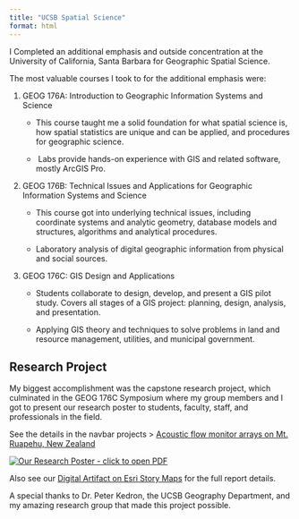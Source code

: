 ```yaml
---
title: "UCSB Spatial Science"
format: html
---
```


I Completed an additional emphasis and outside concentration at the University of California, Santa Barbara for Geographic Spatial Science.

The most valuable courses I took to for the additional emphasis were:

1.  GEOG 176A: Introduction to Geographic Information Systems and Science

    -   This course taught me a solid foundation for what spatial science is, how spatial statistics are unique and can be applied, and procedures for geographic science.

    -    Labs provide hands-on experience with GIS and related software, mostly ArcGIS Pro.

2.  GEOG 176B: Technical Issues and Applications for Geographic Information Systems and Science

    -   This course got into underlying technical issues, including coordinate systems and analytic geometry, database models and structures, algorithms and analytical procedures.

    -   Laboratory analysis of digital geographic information from physical and social sources.

3.  GEOG 176C: GIS Design and Applications

    -   Students collaborate to design, develop, and present a GIS pilot study. Covers all stages of a GIS project: planning, design, analysis, and presentation.

    -   Applying GIS theory and techniques to solve problems in land and resource management, utilities, and municipal government.

## Research Project

My biggest accomplishment was the capstone research project, which culminated in the GEOG 176C Symposium where my group members and I got to present our research poster to students, faculty, staff, and professionals in the field.

See the details in the navbar projects \> [Acoustic flow monitor arrays on Mt. Ruapehu, New Zealand](https://jrumkin.github.io/posts/gis-lahar/gis-lahar.html "My Project Page")

[![Our Research Poster - click to open PDF](posts/gis-lahar/176C%20Poster.jpg)](https://jrumkin.github.io/posts/gis-lahar/GIS-poster.pdf)

Also see our [Digital Artifact on Esri Story Maps](https://arcg.is/1Tf0vS "Open in browser") for the full report details.

A special thanks to Dr. Peter Kedron, the UCSB Geography Department, and my amazing research group that made this project possible.
